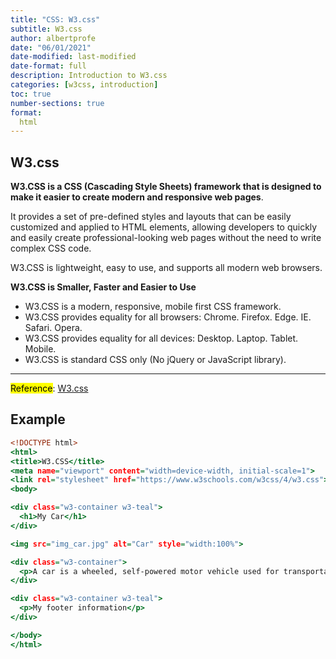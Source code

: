```yaml
---
title: "CSS: W3.css"
subtitle: W3.css
author: albertprofe
date: "06/01/2021"
date-modified: last-modified
date-format: full
description: Introduction to W3.css
categories: [w3css, introduction]
toc: true
number-sections: true
format:
  html
---
```


## W3.css

**W3.CSS is a CSS (Cascading Style Sheets) framework that is designed to make it easier to create modern and responsive web pages**.

It provides a set of pre-defined styles and layouts that can be easily customized and applied to HTML elements, allowing developers to quickly and easily create professional-looking web pages without the need to write complex CSS code.

W3.CSS is lightweight, easy to use, and supports all modern web browsers.

::: {.summary}
**W3.CSS is Smaller, Faster and Easier to Use**

- W3.CSS is a modern, responsive, mobile first CSS framework.
- W3.CSS provides equality for all browsers: Chrome. Firefox. Edge. IE. Safari. Opera.
- W3.CSS provides equality for all devices: Desktop. Laptop. Tablet. Mobile.
- W3.CSS is standard CSS only (No jQuery or JavaScript library).
:::

---
<mark>Reference</mark>: [W3.css](https://www.w3schools.com/w3css/defaulT.asp)

## Example

``` .html
<!DOCTYPE html>
<html>
<title>W3.CSS</title>
<meta name="viewport" content="width=device-width, initial-scale=1">
<link rel="stylesheet" href="https://www.w3schools.com/w3css/4/w3.css">
<body>

<div class="w3-container w3-teal">
  <h1>My Car</h1>
</div>

<img src="img_car.jpg" alt="Car" style="width:100%">

<div class="w3-container">
  <p>A car is a wheeled, self-powered motor vehicle used for transportation.</p>
</div>

<div class="w3-container w3-teal">
  <p>My footer information</p>
</div>

</body>
</html> 

```

